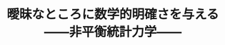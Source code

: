 ﻿---
title: "曖昧なところに数学的明確さを与える――非平衡統計力学――"
category: "理学院"
vol: 6
interviewee: "北原 和夫 "
url: ""
tags: ["物理","数学","力学","熱","統計"]
pdf: "6-1.pdf"
career: ""
pdfurl: "6-1/6-1.pdf"
preface: "応用物理理学院科の北原和夫助教授の専門は、非平衡統計力学及び熱力学である。だが、先生の持っておられる研究テーマは多彩で、素人の我々には、各テーマの間にはほとんど関連がないように見える。先生は、「そう見えるかもしれませんね。だけど僕の中では、非平衡というところで、なんとなくまとまってはいるんですよ。」とおっしゃっておられた。そういわれる先生の研究テーマを、先生の興味深い話とともに、紹介していくことにする。"
---
